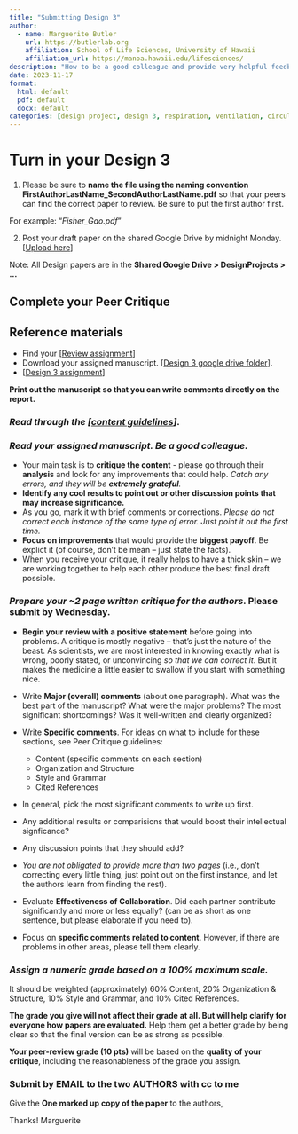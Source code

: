 ```yaml
---
title: "Submitting Design 3"
author:
  - name: Marguerite Butler  
    url: https://butlerlab.org
    affiliation: School of Life Sciences, University of Hawaii
    affiliation_url: https://manoa.hawaii.edu/lifesciences/
description: "How to be a good colleague and provide very helpful feedback"
date: 2023-11-17
format: 
  html: default 
  pdf: default
  docx: default
categories: [design project, design 3, respiration, ventilation, circulation, DMR, activity ]
---
```


# Turn in your Design 3 

1) Please be sure to __name the file using the naming convention FirstAuthorLastName_SecondAuthorLastName.pdf__ so that your peers can find the correct paper to review. Be sure to put the first author first.

For example: "_Fisher_Gao.pdf_"

2) Post your draft paper on the shared Google Drive by midnight Monday. \[[Upload here](https://drive.google.com/drive/folders/18lT2pGEZws_rrgD6IxfKCPyPGOFIX0IP?usp=share_link)\]

Note:  All Design papers are in the __Shared Google Drive > DesignProjects > ...__ 

<!----
3) Post your final draft by midnight on Wednesday 10/4 \[[Upload here](https://drive.google.com/drive/folders/1lRh1ZuG4q453Oo0xxSZWDgYWxuD6oo9e)\]
---->

## Complete your Peer Critique 

:::{.callout-note}
# Reference materials
- Find your \[[Review assignment](https://docs.google.com/spreadsheets/d/1LwboLhEIF_F5TcaXQGQMH2l3Y1ZG8u1RwClk6yM3n4g/edit?usp=sharing)\] 
- Download your assigned manuscript. \[[Design 3 google drive folder](https://drive.google.com/drive/folders/18lT2pGEZws_rrgD6IxfKCPyPGOFIX0IP?usp=share_link)\].
- \[[Design 3 assignment](design3.qmd)\] 
 

__Print out the manuscript so that you can write comments directly on the report.__
:::

### _Read through the \[[content guidelines](PeerCritiqueGuidelines.pdf)\]_. 
 
### _Read your assigned manuscript. Be a good colleague._ 
- Your main task is to __critique the content__ - please go through their __analysis__ and look for any improvements that could help. _Catch any errors, and they will be __extremely grateful__._ 
- __Identify any cool results to point out or other discussion points that may increase significance.__
- As you go, mark it with brief comments or corrections. _Please do not correct each instance of the same type of error. Just point it out the first time._ 
-  __Focus on improvements__ that would provide the __biggest payoff__. Be explict
it (of course, don't be mean – just state the facts). 
-  When you receive your critique, it really helps to have a thick skin – we are working together to help each other produce the best final draft possible. 

### _Prepare your ~2 page __written critique__ for the authors_. Please submit by Wednesday. 

  + __Begin your review with a positive statement__ before going into problems.  A critique is mostly negative – that's just the nature of the beast. As scientists, we are most interested in knowing exactly what is wrong, poorly stated, or unconvincing _so that we can correct it_. But it makes the medicine a little easier to swallow if you start with something nice.

  + Write __Major (overall) comments__ (about one paragraph). What was the best part of the manuscript? What were the major problems? The most significant shortcomings? Was it well-written and clearly organized?

  + Write __Specific comments__. For ideas on what to include for these sections, see Peer Critique guidelines:
    *  Content (specific comments on each section)
    *  Organization and Structure
    *  Style and Grammar
    *  Cited References

  + In general, pick the most significant comments to write up first. 
  
  + Any additional results or comparisions that would boost their intellectual signficance?

  + Any discussion points that they should add? 
  
  + _You are not obligated to provide more than two pages_ (i.e., don't correcting every little thing, just point out on the first instance, and let the authors learn from finding the rest). 

  + Evaluate __Effectiveness of Collaboration__. Did each partner contribute significantly and more or less equally? (can be as short as one sentence, but please elaborate if you need to).

  + Focus on __specific comments related to content__. However, if there are problems in other areas, please tell them clearly. 

### _Assign a numeric grade based on a 100% maximum scale._ 
It should be weighted (approximately) 60% Content, 20% Organization & Structure, 10% Style and Grammar, and 10% Cited References. 

__The grade you give will not affect their grade at all. But will help clarify for everyone how papers are evaluated.__ Help them get a better grade by being clear so that the final version can be as strong as possible. 

__Your peer-review grade (10 pts)__ will be based on the __quality of your critique__, including the reasonableness of the grade you assign.

### Submit by EMAIL to the two AUTHORS with cc to me
Give the __One marked up copy of the paper__ to the authors,

Thanks! Marguerite
